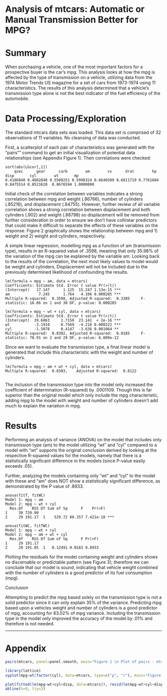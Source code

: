 Analysis of mtcars: Automatic or Manual Transmission Better for MPG?
=======================================================

Summary
========================================================
When purchasing a vehicle, one of the most important factors for a prospective buyer is the car's mpg.  This analysis looks at how the mpg is affected by the type of transmission on a vehicle, utilizing data from the 1974 Motor Trends US magazine for a set of cars from 1973-1974 using 11 characteristics.  The results of this analysis determined that a vehicle's transmission type alone is not the best indicator of the fuel efficiency of the automobile. 


Data Processing/Exploration 
========================================================
The standard mtcars data sets was loaded.  This data set is comprised of 32 observations of 11 variables.  No cleansing of data was conducted.

First, a scatterplot of each pair of characteristics was generated with the "pairs"" command to get an initial visualization of potential data relationships (see Appendix Figure 1).  Then correlations were checked:

    sort(abs(LGcor[,1])
        qsec      gear      carb        am        vs      drat        hp      disp       cyl        wt       mp
    0.4186840 0.4802848 0.5509251 0.5998324 0.6640389 0.6811719 0.7761684 0.8475514 0.8521620  0.8676594 1.0000000

Initial check of the correlation between variables indicates a strong correlation between mpg and weight (.86766), number of cylinders (.85216), and displacement (.84755).  However, further review of all variable correlation shows a strong correlation between displacement and both cylinders (.902) and weight (.88798) so displacement will be removed from further consideration in order to ensure we don't have collinear predictors that could make it difficult to separate the effects of these variables on the response.  Figure 2 graphically shows the relationship between mpg and 1) weight and 2) weight and cylinders, respectively. 
    
A simple linear regression, modelling mpg as a function of am (transmission type), results in an R-squared value of .3598, meaning that only 35.98% of the variation of the mpg can be explained by the variable am.  Looking back to the results of the correlation, the next most likely values to model would be weight and cylinders. Displacement will not be included due to the previously determined likelihood of confounding the results.

    lm(formula = mpg ~ am, data = mtcars)
    Coefficients: Estimate Std. Error t value Pr(>|t|)    
    (Intercept)   17.147      1.125  15.247 1.13e-15 ***
    am             7.245      1.764   4.106 0.000285 ***
    Multiple R-squared:  0.3598, Adjusted R-squared:  0.3385     F-statistic: 16.86 on 1 and 30 DF, p-value: 0.000285
    
    lm(formula = mpg ~ wt + cyl, data = mtcars)
    Coefficients: Estimate Std. Error t value Pr(>|t|)    
    (Intercept)  39.6863     1.7150  23.141  < 2e-16 ***
    wt           -3.1910     0.7569  -4.216 0.000222 ***
    cyl          -1.5078     0.4147  -3.636 0.001064 ** 
    Multiple R-squared:  0.8302, Adjusted R-squared:  0.8185     F-statistic: 70.91 on 2 and 29 DF, p-value: 6.809e-12

Since we want to evaluate the transmission type, a final linear model is generated that include this characteristic with the weight and number of cylinders.

    lm(formula = mpg ~ am + wt + cyl, data = mtcars)
    Multiple R-squared:  0.8303,    Adjusted R-squared:  0.8122 
        
The inclusion of the transmission type into the model only increased the coefficient of determination (R-squared) by .0001109.  Though this is far superior than the original model which only include the mpg characteristic, adding mpg to the model with weight and number of cylinders doesn't add much to explain the variation in mpg.

Results
========================================================
Performing an analysis of variance (ANOVA) on the model that includes only transmission type (am) to the model utilizing "wt" and "cyl" compared to a model with "wt" supports the original conclusion derived by looking at the respective R-squared values for the models, namely that there is a statistically significant difference in the models (since P-value easily exceeds .05).

Further, analyzing the models containing only "wt" and "cyl" to the model with these and "am" does NOT show a statistically significant difference, as demonstrated by the P value of .8933.

    anova(fitT, fitWC)
    Model 1: mpg ~ am
    Model 2: mpg ~ wt + cyl
      Res.Df    RSS Df Sum of Sq      F    Pr(>F)    
    1     30 720.90                                  
    2     29 191.17  1    529.72 80.357 7.421e-10 ***

    anova(fitWC, fitTWC)
    Model 1: mpg ~ wt + cyl
    Model 2: mpg ~ am + wt + cyl
      Res.Df    RSS Df Sum of Sq      F Pr(>F)
    1     29 191.17                           
    2     28 191.05  1   0.12491 0.0183 0.8933

Plotting the residuals for the model containing weight and cylinders shows no discernable or predictable pattern (see Figure 3); therefore we can conclude that our model is sound, indicating that vehicle weight combined with the number of cylinders is a good predictor of its fuel consumption (mpg).  

Conclusion

Attempting to predict the mpg based solely on the transmission type is not a solid predictor since it can only explain 35% of the variance.  Predicting mpg based upon a vehicles weight and number of cylinders is a good predictor of mpg, accounting for 83.02% of mpg variance.  Including the transmission type in the model only improved the accuracy of the model by .01% and therefore is not needed.

*****

Appendix
========================================================
```r
pairs(mtcars, panel=panel.smooth, main="Figure 1 \n Plot of pairs - mtcars data", col=3)
```

```r
library(lattice)
xyplot(mpg~wt|factor(cyl), data=mtcars, type=c("p", "r"), main="Figure 2\n Relationship Between MPG and Weight (By Number of Cylinders)")
```

```r
plot(fitted(lm(mpg~wt+cyl+disp, data=mtcars)), resid(lm(mpg~wt+cyl+disp, data=mtcars)), main="Figure 3\n Resdiual Plot (MPG~Weight+Cylinders)", xlab="Fitted", ylab="Residuals")
abline(h=0, lty=2)
```

